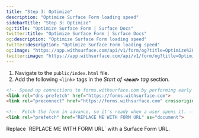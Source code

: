 ```yaml
---
title: "Step 3: Optimize"
description: "Optimize Surface Form loading speed"
sidebarTitle: "Step 3: Optimize"
og:title: "Optimize Surface Form | Surface Docs"
twitter:title: "Optimize Surface Form | Surface Docs"
og:description: "Optimize Surface Form loading speed"
twitter:description: "Optimize Surface Form loading speed"
og:image: "https://app.withsurface.com/api/v1/form/og?title=Optimize%20Surface%20Form"
twitter:image: "https://app.withsurface.com/api/v1/form/og?title=Optimize%20Surface%20Form"
---
```


1. Navigate to the `public/index.html` file.
2. Add the following `<link>` tags in the *Start of **`<head>`** tag* section.

```html
<!-- Speed up connections to forms.withsurface.com by performing early DNS resolution and TCP handshake -->
<link rel="dns-prefetch" href="https://forms.withsurface.com">
<link rel="preconnect" href="https://forms.withsurface.com" crossorigin>

<!--  Fetch the form in advance, so it's ready when a user opens it. -->
<link rel="prefetch" href="REPLACE ME WITH FORM URL" as="document">
```

<Info>
Replace `REPLACE ME WITH FORM URL` with a Surface Form URL.
</Info>